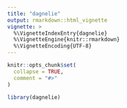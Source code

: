 ```yaml
---
title: "dagnelie"
output: rmarkdown::html_vignette
vignette: >
  %\VignetteIndexEntry{dagnelie}
  %\VignetteEngine{knitr::rmarkdown}
  %\VignetteEncoding{UTF-8}
---
```


```r
knitr::opts_chunk$set(
  collapse = TRUE,
  comment = "#>"
)
```

```r
library(dagnelie)
```
